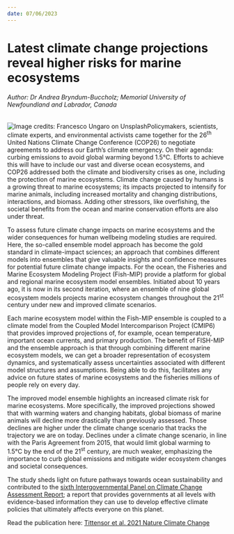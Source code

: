 ```yaml
---
date: 07/06/2023
---
```


# Latest climate change projections reveal higher risks for marine ecosystems

###### Author: Dr Andrea Bryndum-Buccholz; Memorial University of Newfoundland and Labrador, Canada {style="fontsize:6"}

![Image credits: Francesco Ungaro on Unsplash](images/fishmipblog1.jpg)Policymakers, scientists, climate experts, and environmental activists came together for the 26^th^ United Nations Climate Change Conference (COP26) to negotiate agreements to address our Earth's climate emergency. On their agenda: curbing emissions to avoid global warming beyond 1.5°C. Efforts to achieve this will have to include our vast and diverse ocean ecosystems, and COP26 addressed both the climate and biodiversity crises as one, including the protection of marine ecosystems. Climate change caused by humans is a growing threat to marine ecosystems; its impacts projected to intensify for marine animals, including increased mortality and changing distributions, interactions, and biomass. Adding other stressors, like overfishing, the societal benefits from the ocean and marine conservation efforts are also under threat.

To assess future climate change impacts on marine ecosystems and the wider consequences for human wellbeing modeling studies are required. Here, the so-called ensemble model approach has become the gold standard in climate-impact sciences; an approach that combines different models into ensembles that give valuable insights and confidence measures for potential future climate change impacts. For the ocean, the Fisheries and Marine Ecosystem Modeling Project (Fish-MIP) provide a platform for global and regional marine ecosystem model ensembles. Initiated about 10 years ago, it is now in its second iteration, where an ensemble of nine global ecosystem models projects marine ecosystem changes throughout the 21^st^ century under new and improved climate scenarios.

Each marine ecosystem model within the Fish-MIP ensemble is coupled to a climate model from the Coupled Model Intercomparison Project (CMIP6) that provides improved projections of, for example, ocean temperature, important ocean currents, and primary production. The benefit of FISH-MIP and the ensemble approach is that through combining different marine ecosystem models, we can get a broader representation of ecosystem dynamics, and systematically assess uncertainties associated with different model structures and assumptions. Being able to do this, facilitates any advice on future states of marine ecosystems and the fisheries millions of people rely on every day.

The improved model ensemble highlights an increased climate risk for marine ecosystems. More specifically, the improved projections showed that with warming waters and changing habitats, global biomass of marine animals will decline more drastically than previously assessed. Those declines are higher under the climate change scenario that tracks the trajectory we are on today. Declines under a climate change scenario, in line with the Paris Agreement from 2015, that would limit global warming to 1.5°C by the end of the 21^st^ century, are much weaker, emphasizing the importance to curb global emissions and mitigate wider ecosystem changes and societal consequences.

The study sheds light on future pathways towards ocean sustainability and contributed to the [sixth Intergovernmental Panel on Climate Change Assessment Report](https://www.ipcc.ch/report/ar6/wg2/); a report that provides governments at all levels with evidence-based information they can use to develop effective climate policies that ultimately affects everyone on this planet.

Read the publication here: [Tittensor et al. 2021 Nature Climate Change](https://doi.org/10.1038/s41558-021-01173-9)
